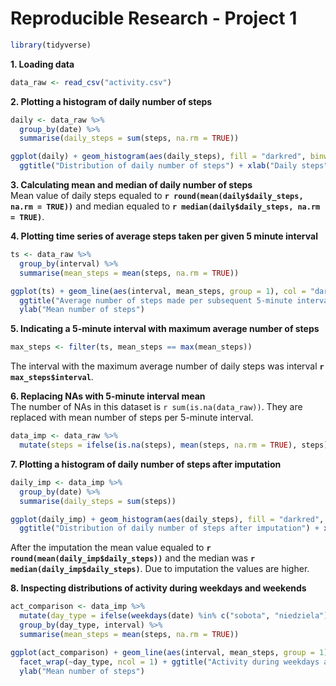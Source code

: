 # Reproducible Research - Project 1

```r
library(tidyverse)
```

**1. Loading data **  
```r
data_raw <- read_csv("activity.csv")
```


**2. Plotting a histogram of daily number of steps**
```r


daily <- data_raw %>%
  group_by(date) %>%
  summarise(daily_steps = sum(steps, na.rm = TRUE))

ggplot(daily) + geom_histogram(aes(daily_steps), fill = "darkred", binwidth = 1000) + 
  ggtitle("Distribution of daily number of steps") + xlab("Daily steps")
```


**3. Calculating mean and median of daily number of steps**  
Mean value of daily steps equaled to **`r round(mean(daily$daily_steps, na.rm = TRUE))`** and median equaled to **`r median(daily$daily_steps, na.rm = TRUE)`**.

**4. Plotting time series of average steps taken per given 5 minute interval**
```r
ts <- data_raw %>%
  group_by(interval) %>%
  summarise(mean_steps = mean(steps, na.rm = TRUE))

ggplot(ts) + geom_line(aes(interval, mean_steps, group = 1), col = "darkred", lwd = 1) +
  ggtitle("Average number of steps made per subsequent 5-minute intervals") + xlab("Interval") + 
  ylab("Mean number of steps") 
```

**5. Indicating a 5-minute interval with maximum average number of steps**
```r
max_steps <- filter(ts, mean_steps == max(mean_steps))
```
The interval with the maximum average number of daily steps was interval **`r max_steps$interval`**.

**6. Replacing NAs with 5-minute interval mean**  
The number of NAs in this dataset is `r sum(is.na(data_raw))`. They are replaced with mean number of steps per 5-minute interval.
``` r
data_imp <- data_raw %>%
  mutate(steps = ifelse(is.na(steps), mean(steps, na.rm = TRUE), steps))
```

**7. Plotting a histogram of daily number of steps after imputation**  
```r
daily_imp <- data_imp %>%
  group_by(date) %>%
  summarise(daily_steps = sum(steps))

ggplot(daily_imp) + geom_histogram(aes(daily_steps), fill = "darkred", binwidth = 1000) + 
  ggtitle("Distribution of daily number of steps after imputation") + xlab("Daily steps")  
```  

After the imputation the mean value equaled to **`r round(mean(daily_imp$daily_steps))`** and the median was **`r median(daily_imp$daily_steps)`**. Due to imputation the values are higher.

**8. Inspecting distributions of activity during weekdays and weekends**
```r
act_comparison <- data_imp %>%
  mutate(day_type = ifelse(weekdays(date) %in% c("sobota", "niedziela"), "weekend", "weekday")) %>%
  group_by(day_type, interval) %>%
  summarise(mean_steps = mean(steps, na.rm = TRUE))

ggplot(act_comparison) + geom_line(aes(interval, mean_steps, group = 1), col = "darkred", lwd = 1) +
  facet_wrap(~day_type, ncol = 1) + ggtitle("Activity during weekdays and weekends - comparison") + xlab("Interval") + 
  ylab("Mean number of steps") 
```